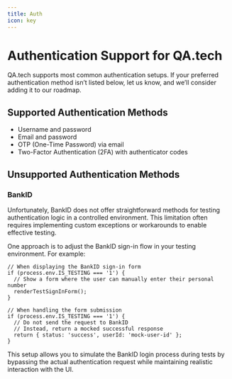 ```yaml
---
title: Auth
icon: key
---
```


# Authentication Support for QA.tech

QA.tech supports most common authentication setups. If your preferred authentication method isn’t listed below, let us know, and we’ll consider adding it to our roadmap.

## Supported Authentication Methods

- Username and password
- Email and password
- OTP (One-Time Password) via email
- Two-Factor Authentication (2FA) with authenticator codes

## Unsupported Authentication Methods

### BankID

Unfortunately, BankID does not offer straightforward methods for testing authentication logic in a controlled environment. This limitation often requires implementing custom exceptions or workarounds to enable effective testing.

One approach is to adjust the BankID sign-in flow in your testing environment. For example:

```
// When displaying the BankID sign-in form
if (process.env.IS_TESTING === '1') {
  // Show a form where the user can manually enter their personal number
  renderTestSignInForm();
}
```

```
// When handling the form submission
if (process.env.IS_TESTING === '1') {
  // Do not send the request to BankID
  // Instead, return a mocked successful response
  return { status: 'success', userId: 'mock-user-id' };
}
```

This setup allows you to simulate the BankID login process during tests by bypassing the actual authentication request while maintaining realistic interaction with the UI.
